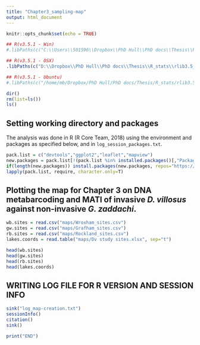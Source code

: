 ```yaml
---
title: "Chapter3_sampling-map"
output: html_document
---
```


```r
knitr::opts_chunk$set(echo = TRUE)
```

```r
## R(v3.5.1 - Win)
#.libPaths(c("C:\\Users\\501596\\Dropbox\\PhD Hull\\PhD docs\\Thesis\\R_stats\\rlib3.5_win", .libPaths("C:\\Users\\501596\\Dropbox\\PhD Hull\\PhD docs\\Thesis\\R_stats\\rlib3.5_win")))

## R(v3.5.1 - OSX)
.libPaths(c("D:\\Dropbox\\PhD Hull\\PhD docs\\Thesis\\R_stats\\rlib3.5_osx", .libPaths("D:\\Dropbox\\PhD Hull\\PhD docs\\Thesis\\R_stats\\rlib3.5_osx")))

## R(v3.5.1 - Ubuntu)
#.libPaths(c("/home/mb/Dropbox/PhD Hull/PhD docs/Thesis/R_stats/rlib3.5_unix", .libPaths("/home/mb/Dropbox/PhD Hull/PhD docs/Thesis/R_stats/rlib3.5_unix")))
```

```r
dir()
rm(list=ls())
ls()
```

## Setting working directory and packages

The analysis was done in R (R Core Team, 2018) using the environment and packages as specified below, and in `log_session_packages.txt`.

```r
pack.list = c("devtools","ggplot2","leaflet","mapview")
new.packages = pack.list[!(pack.list %in% installed.packages()[,"Package"])]
if(length(new.packages)) install.packages(new.packages, repos="https://cran.rstudio.com")
lapply(pack.list, require, character.only=T)
```

## Plotting the map for Chapter 3 on DNA metabarcoding and MATI of invasive _D. villosus_ against non-invasive _G. zaddachi_.

```r
wb.sites = read.csv("maps/Wroxham_sites.csv")
gw.sites = read.csv("maps/Grafham_sites.csv")
rb.sites = read.csv("maps/Rockland_sites.csv")
lakes.coords = read.table("maps/Dv study sites.xlsx", sep="t")
```

```r
head(wb.sites)
head(gw.sites)
head(rb.sites)
head(lakes.coords)
```


## WRITING LOG FILE FOR R VERSION AND SESSION INFO

```r
sink("log_map-creation.txt")
sessionInfo()
citation()
sink()

print("END")
```